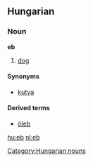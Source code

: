 ==Hungarian==
=== Noun ===
'''eb'''

#[[dog]]

====Synonyms====
*[[kutya]]

====Derived terms====
*[[öleb]]

[[hu:eb]]
[[nl:eb]]
[[Category:Hungarian nouns]]